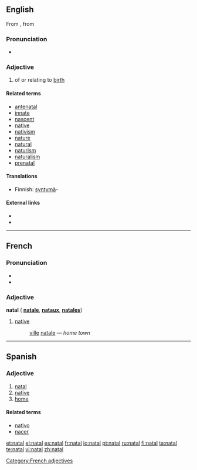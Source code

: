{{also|Natal|nätäl}}
==English==
From {{etyl|la}} {{term|natalis||lang=la|natal}}, from {{term|nasci||lang=la|to be born}}

===Pronunciation===
* {{rhymes|eɪtəl}}

===Adjective===
{{en-adj}}

# of or relating to [[birth]]

====Related terms====
* [[antenatal]]
* [[innate]]
* [[nascent]]
* [[native]]
* [[nativism]]
* [[nature]]
* [[natural]]
* [[naturism]]
* [[naturalism]]
* [[prenatal]]

====Translations====
{{trans-top|of or relating to birth}}
* Finnish: [[syntymä]]-
{{trans-mid}}
{{trans-bottom}}

====External links====
* {{R:Webster 1913}}
* {{R:Century 1911}}

----

==French==

===Pronunciation===
* {{audio|Fr-natal.ogg|audio}}
* {{IPA | /na.tal/}}

===Adjective===
'''natal''' {{m}} ({{f}} '''[[natale]]''', {{m}} {{p}} '''[[nataux]]''', {{f}} {{p}} '''[[natales]]''')

# [[native#English | native]]
#: [[ville#French | ville]] [[natale]]&nbsp;— ''home town''

[[Category:French adjectives]]

----

==Spanish==

===Adjective===
{{es-adj|pl=natales}}

# [[#English|natal]]
# [[native]]
# [[home]]

====Related terms====
* [[nativo]]
* [[nacer]]

[[et:natal]]
[[el:natal]]
[[es:natal]]
[[fr:natal]]
[[io:natal]]
[[pt:natal]]
[[ru:natal]]
[[fi:natal]]
[[ta:natal]]
[[te:natal]]
[[vi:natal]]
[[zh:natal]]